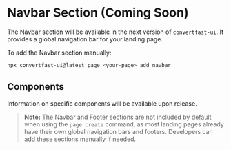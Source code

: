 # Navbar Section (Coming Soon)

The Navbar section will be available in the next version of `convertfast-ui`. It provides a global navigation bar for your landing page.

To add the Navbar section manually:

```bash
npx convertfast-ui@latest page <your-page> add navbar
```

## Components

Information on specific components will be available upon release.

> **Note:** The Navbar and Footer sections are not included by default when using the `page create` command, as most landing pages already have their own global navigation bars and footers. Developers can add these sections manually if needed.